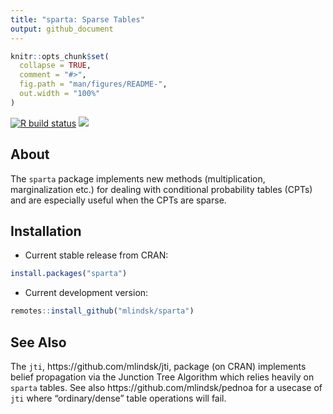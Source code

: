 ```yaml
---
title: "sparta: Sparse Tables"
output: github_document
---
```


<!-- README.md is generated from README.Rmd. Please edit that file -->

```r
knitr::opts_chunk$set(
  collapse = TRUE,
  comment = "#>",
  fig.path = "man/figures/README-",
  out.width = "100%"
)
```

<!-- badges: start -->
[![R build status](https://github.com/mlindsk/sparta/workflows/R-CMD-check/badge.svg)](https://github.com/mlindsk/sparta/actions)
[![](https://www.r-pkg.org/badges/version/sparta?color=green)](https://cran.r-project.org/package=sparta)
<!-- badges: end -->

## About

The `sparta` package implements new methods (multiplication, marginalization etc.) for dealing with conditional probability tables (CPTs) and are especially useful when the CPTs are sparse.

## Installation

 - Current stable release from CRAN: 

```r
install.packages("sparta")
```

 - Current development version: 

```r
remotes::install_github("mlindsk/sparta")
```

## See Also
The `jti`, https://github.com/mlindsk/jti, package (on CRAN) implements belief propagation via the Junction Tree Algorithm which relies heavily on `sparta` tables. See also  https://github.com/mlindsk/pednoa for a usecase of `jti` where "ordinary/dense" table operations will fail.
